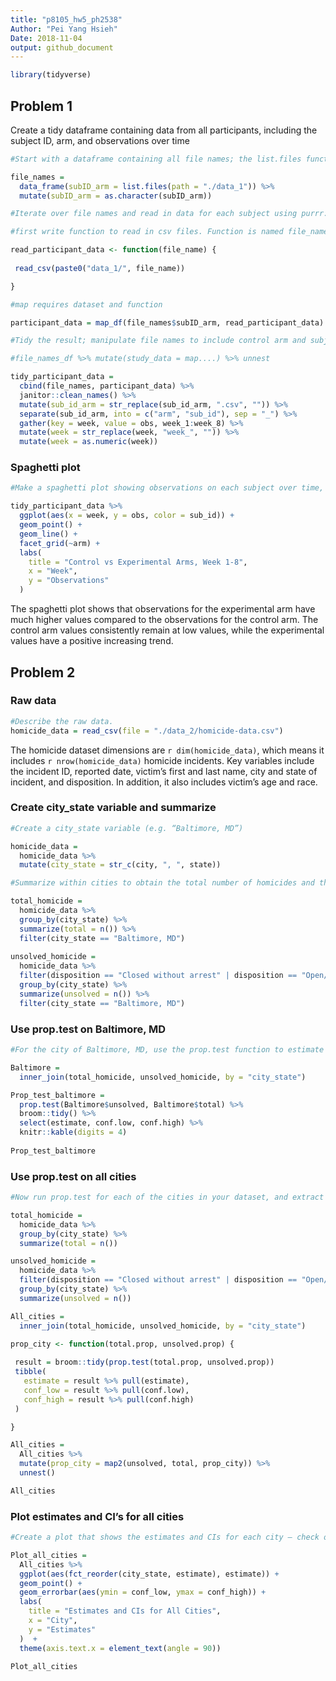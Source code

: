 ```yaml
---
title: "p8105_hw5_ph2538"
Author: "Pei Yang Hsieh"
Date: 2018-11-04
output: github_document
---
```


```r
library(tidyverse)
```


## Problem 1

Create a tidy dataframe containing data from all participants, including the subject ID, arm, and observations over time


```r
#Start with a dataframe containing all file names; the list.files function will help

file_names = 
  data_frame(subID_arm = list.files(path = "./data_1")) %>% 
  mutate(subID_arm = as.character(subID_arm))

#Iterate over file names and read in data for each subject using purrr::map and saving the result as a new variable in the dataframe

#first write function to read in csv files. Function is named file_name.

read_participant_data <- function(file_name) {
  
 read_csv(paste0("data_1/", file_name)) 

}

#map requires dataset and function

participant_data = map_df(file_names$subID_arm, read_participant_data)

#Tidy the result; manipulate file names to include control arm and subject ID, make sure weekly observations are “tidy”, and do any other tidying that’s necessary

#file_names_df %>% mutate(study_data = map....) %>% unnest

tidy_participant_data = 
  cbind(file_names, participant_data) %>% 
  janitor::clean_names() %>% 
  mutate(sub_id_arm = str_replace(sub_id_arm, ".csv", "")) %>% 
  separate(sub_id_arm, into = c("arm", "sub_id"), sep = "_") %>% 
  gather(key = week, value = obs, week_1:week_8) %>% 
  mutate(week = str_replace(week, "week_", "")) %>% 
  mutate(week = as.numeric(week))

```

### Spaghetti plot

```r
#Make a spaghetti plot showing observations on each subject over time, and comment on differences between groups.

tidy_participant_data %>% 
  ggplot(aes(x = week, y = obs, color = sub_id)) +
  geom_point() +
  geom_line() +
  facet_grid(~arm) + 
  labs(
    title = "Control vs Experimental Arms, Week 1-8",
    x = "Week",
    y = "Observations"
  )

```



The spaghetti plot shows that observations for the experimental arm have much higher values compared to the observations for the control arm. The control arm values consistently remain at low values, while the experimental values have a positive increasing trend.




## Problem 2

### Raw data

```r
#Describe the raw data.
homicide_data = read_csv(file = "./data_2/homicide-data.csv")
```


The homicide dataset dimensions are `r dim(homicide_data)`, which means it includes `r nrow(homicide_data)` homicide incidents. Key variables include the incident ID, reported date, victim's first and last name, city and state of incident, and disposition. In addition, it also includes victim's age and race.

### Create city_state variable and summarize

```r
#Create a city_state variable (e.g. “Baltimore, MD”)

homicide_data =
  homicide_data %>% 
  mutate(city_state = str_c(city, ", ", state))

#Summarize within cities to obtain the total number of homicides and the number of unsolved homicides (those for which the disposition is “Closed without arrest” or “Open/No arrest”)

total_homicide =
  homicide_data %>% 
  group_by(city_state) %>% 
  summarize(total = n()) %>% 
  filter(city_state == "Baltimore, MD") 
  
unsolved_homicide =
  homicide_data %>%
  filter(disposition == "Closed without arrest" | disposition == "Open/No arrest") %>% 
  group_by(city_state) %>% 
  summarize(unsolved = n()) %>% 
  filter(city_state == "Baltimore, MD") 

```

### Use prop.test on Baltimore, MD

```r
#For the city of Baltimore, MD, use the prop.test function to estimate the proportion of homicides that are unsolved; save the output of prop.test as an R object, apply the broom::tidy to this object and pull the estimated proportion and confidence intervals from the resulting tidy dataframe.

Baltimore = 
  inner_join(total_homicide, unsolved_homicide, by = "city_state")

Prop_test_baltimore =
  prop.test(Baltimore$unsolved, Baltimore$total) %>% 
  broom::tidy() %>% 
  select(estimate, conf.low, conf.high) %>% 
  knitr::kable(digits = 4)
  
Prop_test_baltimore

```

### Use prop.test on all cities


```r
#Now run prop.test for each of the cities in your dataset, and extract both the proportion of unsolved homicides and the confidence interval for each. Do this within a “tidy” pipeline, making use of purrr::map, purrr::map2, list columns and unnest as necessary to create a tidy dataframe with estimated proportions and CIs for each city.

total_homicide =
  homicide_data %>% 
  group_by(city_state) %>% 
  summarize(total = n())

unsolved_homicide =
  homicide_data %>%
  filter(disposition == "Closed without arrest" | disposition == "Open/No arrest") %>% 
  group_by(city_state) %>% 
  summarize(unsolved = n())

All_cities = 
  inner_join(total_homicide, unsolved_homicide, by = "city_state") 

prop_city <- function(total.prop, unsolved.prop) {
  
 result = broom::tidy(prop.test(total.prop, unsolved.prop))
 tibble(
   estimate = result %>% pull(estimate),
   conf_low = result %>% pull(conf.low), 
   conf_high = result %>% pull(conf.high)
 )

}

All_cities =
  All_cities %>% 
  mutate(prop_city = map2(unsolved, total, prop_city)) %>% 
  unnest()

All_cities

```



### Plot estimates and CI's for all cities

```r
#Create a plot that shows the estimates and CIs for each city – check out geom_errorbar for a way to add error bars based on the upper and lower limits. Organize cities according to the proportion of unsolved homicides.

Plot_all_cities =
  All_cities %>% 
  ggplot(aes(fct_reorder(city_state, estimate), estimate)) +
  geom_point() +
  geom_errorbar(aes(ymin = conf_low, ymax = conf_high)) +
  labs(
    title = "Estimates and CIs for All Cities",
    x = "City",
    y = "Estimates"
  )  +
  theme(axis.text.x = element_text(angle = 90)) 

Plot_all_cities
```




